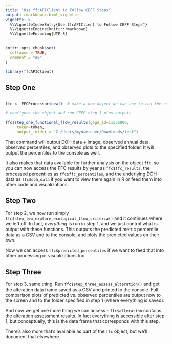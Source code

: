 ```yaml
---
title: "Use ffcAPIClient to Follow CEFF Steps"
output: rmarkdown::html_vignette
vignette: >
  %\VignetteIndexEntry{Use ffcAPIClient to Follow CEFF Steps"}
  %\VignetteEngine{knitr::rmarkdown}
  %\VignetteEncoding{UTF-8}
---
```


```r
knitr::opts_chunk$set(
  collapse = TRUE,
  comment = "#>"
)
```

```r
library(ffcAPIClient)
```

## Step One
```r

ffc <- FFCProcessor$new()  # make a new object we can use to run the commands

# configure the object and run CEFF step 1 plus outputs

ffc$step_one_functional_flow_results(gage_id=11336000,
     token=token,
     output_folder = "C:/Users/myusername/Downloads/test")
```
That command will output DOH data + image, observed annual data, observed percentiles, and observed plots to the specified folder. It will output the percentiles to the console as well.

It also makes that data available for further analysis on the object `ffc`, so you can now access the FFC results by year as `ffc$ffc_results`, the processed percentiles as `ffc$ffc_percentiles`, and the underlying DOH data as `ffc$doh_data` if you want to view them again in R or feed them into other code and visualizations.

## Step Two
For step 2, we now run simply `ffc$step_two_explore_ecological_flow_criteria()` and it continues where we left off. In fact, *everything* is run in step 1, and we just control what is output with these functions. This outputs the predicted metric percentile data as a CSV and to the console, and plots the predicted values on their own.

Now we can access `ffc$predicted_percentiles` if we want to feed that into other processing or visualizations too.

## Step Three
For step 3, same thing. Run `ffc$step_three_assess_alteration()` and get the alteration data frame saved as a CSV and printed to the console. Full comparison plots of predicted vs. observed percentiles are output now to the screen and to the folder specified in step 1 (where everything is saved). 

And now we get one more thing we can access - `ffc$alteration` contains the alteration assessment results. In fact everything is accessible after step 1, but conceptually, this is the data frame that corresponds with this step.

There's also more that's available as part of the `ffc` object, but we'll document that elsewhere.

